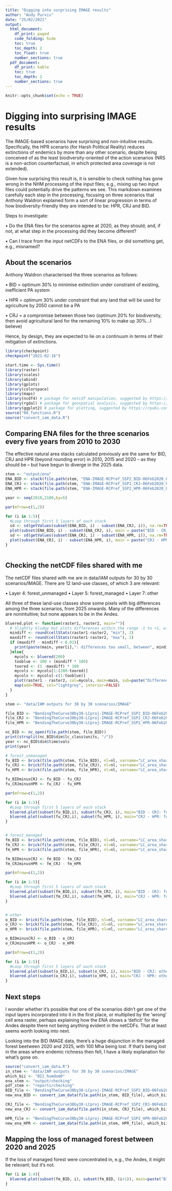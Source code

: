 ```yaml
---
title: "Digging into surprising IMAGE results"
author: "Andy Purvis"
date: "25/02/2021"
output:
  html_document: 
    df_print: paged
    code_folding: hide
    toc: true
    toc_depth: 2
    toc_float: true
    number_sections: true
  pdf_document:
    df_print: kable
    toc: true
    toc_depth: 2
    number_sections: true
---
```


```r
knitr::opts_chunk$set(echo = TRUE)
```

# Digging into surprising IMAGE results

The IMAGE-based scenarios have surprising and non-intuitive results. Specifically, the HPR scenario (for Harsh Political Reality) reduces extinctions of endemics by more than any other scenario, despite being conceived of as the least biodiversity-oriented of the action scenarios (NRS is a non-action counterfactual, in which protected area coverage is not extended).

Given how surprising this result is, it is sensible to check nothing has gone wrong in the NHM processing of the input files; e.g., mixing up two input files could potentially drive the patterns we see. This markdown examines carefully each step in the processing, focusing on three scenarios that Anthony Waldron explained form a sort of linear progression in terms of how biodiversity-friendly they are intended to be: HPR, CRJ and BID.

Steps to investigate:
  
  • Do the ENA files for the scenarios agree at 2020, as they should; and, if not, at what step in the processing did they become different?
  
  • Can I trace from the input netCDFs to the ENA files, or did something get, e.g., misnamed?
  
## About the scenarios

Anthony Waldron characterised the three scenarios as follows:

• BID = optimum 30% to minimise extinction under constraint of existing, inefficient PA system

• HPR = optimum 30% under constraint that any land that will be used for agriculture by 2050 cannot be a PA

• CRJ = a compromise between those two (optimum 20% for biodiversity, then avoid agricultural land for the remaining 10% to make up 30%...I believe)

Hence, by design, they are expected to lie on a continuum in terms of their mitigation of extinctions.

```r
library(checkpoint)
checkpoint("2021-02-16")

start.time <- Sys.time()
library(raster)
library(scales)
library(abind)
library(gplots)
library(colorspace)
library(maps)
library(ncdf4) # package for netcdf manipulation, suggested by https://rpubs.com/boyerag/297592
library(rgdal) # package for geospatial analysis, suggested by https://rpubs.com/boyerag/297592
library(ggplot2) # package for plotting, suggested by https://rpubs.com/boyerag/297592
source("00_functions.R")
source("convert_iam_data.R")
```

## Comparing ENA files for the three scenarios every five years from 2010 to 2030

The effective natural area stacks calculated previously are the same for BID, CRJ and HPR (beyond rounding error) in 2010, 2015 and 2020 -- as they should be -- but have begun to diverge in the 2025 data. 

```r
stem <- "output/ena"
ENA_BID <- stack(file.path(stem, "ENA-IMAGE-RCPref_SSP2_BID-06Feb2020_FinalMask.nc"))
ENA_CRJ <- stack(file.path(stem, "ENA-IMAGE-RCPref_SSP2_CRJ-06Feb2020_FinalMask.nc"))
ENA_HPR <- stack(file.path(stem, "ENA-IMAGE-RCPref_SSP2_HPR-06Feb2020_FinalMask.nc"))

year <- seq(2010,2100,by=5)

par(mfrow=c(1,2))

for (i in 1:5){
  #Loop through first 5 layers of each stack
  sd <- sd(getValues(subset(ENA_BID, i) - subset(ENA_CRJ, i)), na.rm=TRUE)
  plot(subset(ENA_BID, i) - subset(ENA_CRJ, i), main = paste("BID - CRJ: ENA in", year[i]), sub = paste("Standard deviation =", round(sd, 4)))
  sd <- sd(getValues(subset(ENA_CRJ, i) - subset(ENA_HPR, i)), na.rm=TRUE)
  plot(subset(ENA_CRJ, i) - subset(ENA_HPR, i), main = paste("CRJ - HPR: ENA in", year[i]), sub = paste("Standard deviation =", round(sd, 4)))
}



```

## Checking the netCDF files shared with me

The netCDF files shared with me are in data/IAM outputs for 30 by 30 scenarios/IMAGE. There are 12 land-use classes, of which 3 are relevant:

• Layer 4: forest_unmanaged
• Layer 5: forest_managed
• Layer 7: other

All three of these land-use classes show some pixels with big differences among the three scenarios, from 2025 onwards. Many of the differences are nonintuitive; but none appears to be in the Andes.

```r

bluered.plot <- function(raster1, raster2, main=""){
  # Slightly kludgy but plots differences within the range -1 to +1, with zero being white
  mindiff <- round(cellStats(raster1-raster2, "min"), 2)
  maxdiff <- round(cellStats(raster1-raster2, "max"), 2)
  if (maxdiff - mindiff < 0.01){
    print(paste(main, year[i],": differences too small, between", mindiff, "and", maxdiff))
  }else{
    mycols <- bluered(200)
    tooblue <- 100 + (mindiff * 100)
    toored <- (1 -maxdiff) * 100
    mycols <- mycols[1:(200-toored)]
    mycols <- mycols[-c(1:tooblue)]
    plot(raster1 - raster2, col=mycols, main=main, sub=paste("Difference range is", mindiff, "to", maxdiff))
    map(add=TRUE, col="lightgrey", interior=FALSE)
  }
}

stem <- "data/IAM outputs for 30 by 30 scenarios/IMAGE"

file_BID <- "BendingTheCurve30by30-LCproj-IMAGE-RCPref_SSP2_BID-06Feb2020_FinalMask.nc"
file_CRJ <- "BendingTheCurve30by30-LCproj-IMAGE-RCPref_SSP2_CRJ-06Feb2020_FinalMask.nc"
file_HPR <- "BendingTheCurve30by30-LCproj-IMAGE-RCPref_SSP2_HPR-06Feb2020_FinalMask.nc"

nc_BID <- nc_open(file.path(stem, file_BID))
print(strsplit(nc_BID$dim$lc_class$units, "/"))
year <- nc_BID$dim$time$vals
print(year)

# forest_unmanaged
fu_BID <- brick(file.path(stem, file_BID), nl=nl, varname="LC_area_share", level=4)
fu_CRJ <- brick(file.path(stem, file_CRJ), nl=nl, varname="LC_area_share", level=4)
fu_HPR <- brick(file.path(stem, file_HPR), nl=nl, varname="LC_area_share", level=4)

fu_BIDminusCRJ <- fu_BID - fu_CRJ
fu_CRJminusHPR <- fu_CRJ - fu_HPR

par(mfrow=c(1,2))

for (i in 1:5){
  #Loop through first 5 layers of each stack
  bluered.plot(subset(fu_BID,i), subset(fu_CRJ, i), main="BID - CRJ: forest_unmanaged")
  bluered.plot(subset(fu_CRJ,i), subset(fu_HPR, i), main="CRJ - HPR: forest_unmanaged")
}


# forest_managed
fm_BID <- brick(file.path(stem, file_BID), nl=nl, varname="LC_area_share", level=5)
fm_CRJ <- brick(file.path(stem, file_CRJ), nl=nl, varname="LC_area_share", level=5)
fm_HPR <- brick(file.path(stem, file_HPR), nl=nl, varname="LC_area_share", level=5)

fm_BIDminusCRJ <- fm_BID - fm_CRJ
fm_CRJminusHPR <- fm_CRJ - fm_HPR

par(mfrow=c(1,2))

for (i in 1:5){
  #Loop through first 5 layers of each stack
  bluered.plot(subset(fm_BID,i), subset(fm_CRJ, i), main="BID - CRJ: forest_managed")
  bluered.plot(subset(fm_CRJ,i), subset(fm_HPR, i), main="CRJ - HPR: forest_managed")
}


# other
o_BID <- brick(file.path(stem, file_BID), nl=nl, varname="LC_area_share", level=7)
o_CRJ <- brick(file.path(stem, file_CRJ), nl=nl, varname="LC_area_share", level=7)
o_HPR <- brick(file.path(stem, file_HPR), nl=nl, varname="LC_area_share", level=7)

o_BIDminusCRJ <- o_BID - o_CRJ
o_CRJminusHPR <- o_CRJ - o_HPR

par(mfrow=c(1,2))

for (i in 1:5){
  #Loop through first 5 layers of each stack
  bluered.plot(subset(o_BID,i), subset(o_CRJ, i), main="BID - CRJ: other")
  bluered.plot(subset(o_CRJ,i), subset(o_HPR, i), main="CRJ - HPR: other")
}


```
## Next steps

I wonder whether it's possible that one of the scenarios didn't get one of the input layers incorporated into it in the first place, or multiplied by the 'wrong' cell area raster, perhaps explaining how the ENA shows a 'deficit' for the Andes despite there not being anything evident in the netCDFs. That at least seems worth looking into next.

Looking into the BID IMAGE data, there's a huge disjunction in the managed forest beetween 2020 and 2025, with 100 Mha being lost. If that's being lost in the areas where endemic richness then fell, I have a likely explanation for what's gone on.

```r
source("convert_iam_data.R")
in_stem <- "data/IAM outputs for 30 by 30 scenarios/IMAGE"
which_bii <- "BII_humdom0"
ena_stem <- "output/checking"
pdf_stem <- "reports/checking"
BID_file <- "BendingTheCurve30by30-LCproj-IMAGE-RCPref_SSP2_BID-06Feb2020_FinalMask.nc"
new_ena_BID <- convert_iam_data(file.path(in_stem, BID_file), which_bii, file.path(ena_stem, "Checking_BID_ENA.nc"), file.path(pdf_stem, "Checking_BID.pdf"), layers=c(1:19))

CRJ_file <- "BendingTheCurve30by30-LCproj-IMAGE-RCPref_SSP2_CRJ-06Feb2020_FinalMask.nc"
new_ena_CRJ <- convert_iam_data(file.path(in_stem, CRJ_file), which_bii, file.path(ena_stem, "Checking_CRJ_ENA.nc"), file.path(pdf_stem, "Checking_CRJ.pdf"), layers=c(1:19))

HPR_file <- "BendingTheCurve30by30-LCproj-IMAGE-RCPref_SSP2_HPR-06Feb2020_FinalMask.nc"
new_ena_HPR <- convert_iam_data(file.path(in_stem, HPR_file), which_bii, file.path(ena_stem, "Checking_HPR_ENA.nc"), file.path(pdf_stem, "Checking_HPR.pdf"), layers=c(1:19))

```

## Mapping the loss of managed forest between 2020 and 2025

If the loss of managed forest were concentrated in, e.g., the Andes, it might be relevant; but it's not.

```r
for (i in 1:4){
  bluered.plot(subset(fm_BID, i), subset(fm_BID, (i+1)), main=paste("BID forest_managed:", year[i], "-", year[i+1]))
}
```